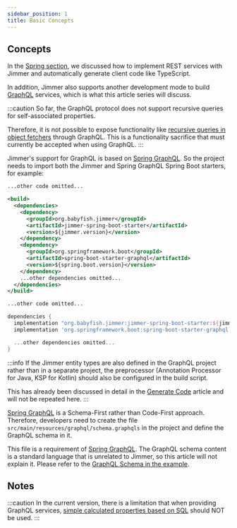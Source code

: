 ```yaml
---
sidebar_position: 1  
title: Basic Concepts
---
```



## Concepts

In the [Spring section](../spring), we discussed how to implement REST services with Jimmer and automatically generate client code like TypeScript. 

In addition, Jimmer also supports another development mode to build [GraphQL](https://graphql.org/) services, which is what this article series will discuss.

:::caution
So far, the GraphQL protocol does not support recursive queries for self-associated properties.

Therefore, it is not possible to expose functionality like [recursive queries in object fetchers](../query/object-fetcher/recursive) through GraphQL. This is a functionality sacrifice that must currently be accepted when using GraphQL.
:::

Jimmer's support for GraphQL is based on [Spring GraphQL](https://spring.io/projects/spring-graphql).
So the project needs to import both the Jimmer and Spring GraphQL Spring Boot starters, for example:

<Tabs groupId="buildTool">
<TabItem value="maven" label="Maven">

```xml title="pom.xml"  
...other code omitted...

<build>
  <dependencies>
    <dependency>
      <groupId>org.babyfish.jimmer</groupId>
      <artifactId>jimmer-spring-boot-starter</artifactId>
      <version>${jimmer.version}</version>
    </dependency>
    <dependency>
      <groupId>org.springframework.boot</groupId>
      <artifactId>spring-boot-starter-graphql</artifactId>
      <version>${spring.boot.version}</version>
    </dependency>
    ...other dependencies omitted...
  </dependencies>
</build>

...other code omitted...
```

</TabItem>
<TabItem value="gradle" label="Gradle">

```groovy title="build.gradle"
dependencies {
  implementation "org.babyfish.jimmer:jimmer-spring-boot-starter:${jimmerVersion}"
  implementation 'org.springframework.boot:spring-boot-starter-graphql'

  ...other dependencies omitted...  
}
```

</TabItem>
</Tabs>

:::info
If the Jimmer entity types are also defined in the GraphQL project rather than in a separate project, the preprocessor (Annotation Processor for Java, KSP for Kotlin) should also be configured in the build script.

This has already been discussed in detail in the [Generate Code](../overview/get-started/generate-code) article and will not be repeated here.
:::

[Spring GraphQL](https://spring.io/projects/spring-graphql) is a Schema-First rather than Code-First approach. 
Therefore, developers need to create the file `src/main/resources/graphql/schema.graphqls` in the project and define the GraphQL schema in it.

This file is a requirement of [Spring GraphQL](https://spring.io/projects/spring-graphql). The GraphQL schema content is a standard language that is unrelated to Jimmer, so this article will not explain it. Please refer to the [GraphQL Schema in the example](https://github.com/babyfish-ct/jimmer-examples/blob/main/java/jimmer-sql-graphql/service/src/main/resources/graphql/schema.graphqls). 

## Notes

:::caution
In the current version, there is a limitation that when providing GraphQL services, [simple calculated properties based on SQL](../mapping/advanced/calculated/formula#sql-based-calculation) should NOT be used.
:::
